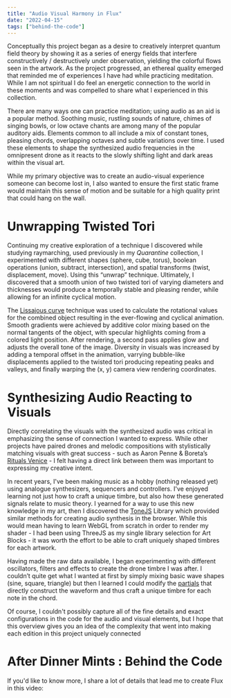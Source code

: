 ```yaml
---
title: "Audio Visual Harmony in Flux"
date: "2022-04-15"
tags: ["behind-the-code"]
---
```


Conceptually this project began as a desire to creatively interpret quantum field theory by showing it as a series of energy fields that interfere constructively / destructively under observation, yielding the colorful flows seen in the artwork. As the project progressed, an ethereal quality emerged that reminded me of experiences I have had while practicing meditation. While I am not spiritual I do feel an energetic connection to the world in these moments and was compelled to share what I experienced in this collection.

<ImageEmbed src="flux-oob-A.jpg" alt="Flux Out of Bounds A" width={1024} height={682} priority="true" />

There are many ways one can practice meditation; using audio as an aid is a popular method. Soothing music, rustling sounds of nature, chimes of singing bowls, or low octave chants are among many of the popular auditory aids. Elements common to all include a mix of constant tones, pleasing chords, overlapping octaves and subtle variations over time. I used these elements to shape the synthesized audio frequencies in the omnipresent drone as it reacts to the slowly shifting light and dark areas within the visual art.

<Grid cols={2} gap={8}>
    <ImageEmbed src="flux-oob-B.jpg" alt="Flux Out of Bounds B" width={1024} height={682} priority="true" />
    <ImageEmbed src="flux-oob-C.jpg" alt="Flux Out of Bounds C" width={1024} height={682} priority="true" />
</Grid>

While my primary objective was to create an audio-visual experience someone can become lost in, I also wanted to ensure the first static frame would maintain this sense of motion and be suitable for a high quality print that could hang on the wall.

# Unwrapping Twisted Tori

Continuing my creative exploration of a technique I discovered while studying raymarching, used previously in my _Quarantine_ collection, I experimented with different shapes (sphere, cube, torus), boolean operations (union, subtract, intersection), and spatial transforms (twist, displacement, move). Using this “unwrap” technique. Ultimately, I discovered that a smooth union of two twisted tori of varying diameters and thicknesses would produce a temporally stable and pleasing render, while allowing for an infinite cyclical motion.

<Grid cols={3} gap={8}>
    <ImageEmbed src="flux-unwrap-0.jpg" alt="Flux Unwrap 0" width={512} height={341} />
    <ImageEmbed src="flux-unwrap-1.jpg" alt="Flux Unwrap 1" width={512} height={341} />
    <ImageEmbed src="flux-unwrap-2.jpg" alt="Flux Unwrap 2" width={512} height={341} />
    <ImageEmbed src="flux-unwrap-3.jpg" alt="Flux Unwrap 3" width={512} height={341} />
    <ImageEmbed src="flux-unwrap-4.jpg" alt="Flux Unwrap 4" width={512} height={341} />
    <ImageEmbed src="flux-unwrap-5.jpg" alt="Flux Unwrap 5" width={512} height={341} />
</Grid>

The [Lissajous curve](https://en.wikipedia.org/wiki/Lissajous_curve) technique was used to calculate the rotational values for the combined object resulting in the ever-flowing and cyclical animation. Smooth gradients were achieved by additive color mixing based on the normal tangents of the object, with specular highlights coming from a colored light position. After rendering, a second pass applies glow and adjusts the overall tone of the image. Diversity in visuals was increased by adding a temporal offset in the animation, varrying bubble-like displacements applied to the twisted tori producing repeating peaks and valleys, and finally warping the (x, y) camera view rendering coordinates.

# Synthesizing Audio Reacting to Visuals

Directly correlating the visuals with the synthesized audio was critical in emphasizing the sense of connection I wanted to express. While other projects have paired drones and melodic compositions with stylistically matching visuals with great success - such as Aaron Penne & Boreta’s [Rituals Venice](https://www.artblocks.io/collections/presents/projects/0xa7d8d9ef8d8ce8992df33d8b8cf4aebabd5bd270/172) - I felt having a direct link between them was important to expressing my creative intent.

<ImageEmbed src="flux-oob-D.jpg" alt="Flux Out of Bounds D" width={2048} height={1365} />

In recent years, I've been making music as a hobby (nothing released yet) using analogue synthesizers, sequencers and controllers. I've enjoyed learning not just how to craft a unique timbre, but also how these generated signals relate to music theory. I yearned for a way to use this new knowledge in my art, then I discovered the [ToneJS](https://tonejs.github.io/) Library which provided similar methods for creating audio synthesis in the browser. While this would mean having to learn WebGL from scratch in order to render my shader - I had been using ThreeJS as my single library selection for Art Blocks - it was worth the effort to be able to craft uniquely shaped timbres for each artwork.

<Grid cols={3} gap={8}>
    <ImageEmbed
        src="flux-unwrap-0.jpg"
        alt="Flux Unwrap 0"
        width={1024}
        height={682}
        cardTitle="Luminance Render"
        cardContent="The first step in producing audio from the visuals was to render luminance to a fixed low resolution texture buffer that I could then read from to drive other values in the virtual synthesizer (like a CV connection)"
    />
    <ImageEmbed
        src="flux-unwrap-1.jpg"
        alt="Flux Unwrap 1"
        width={1024}
        height={682}
        cardTitle="Bands for Chord Notes"
        cardContent="Each edition selects a major chord that contains a low root note, a 3 note chord in the mid-range, and an extra 5th & 7th in higher octaves. These 6 notes then use sample data within pixel bands as shown."
    />
    <ImageEmbed
        src="flux-unwrap-2.jpg"
        alt="Flux Unwrap 2"
        width={1024}
        height={682}
        cardTitle="Sample Chunked Averages"
        cardContent="Each note band is then chunked into eight equally sized blocks and averaged to serve as the 'raw' sample data that are mapped to various elements of the synthesizer configuration. Normalized to 0-1 range."
    />
</Grid>

Having made the raw data available, I began experimenting with different oscillators, filters and effects to create the drone timbre I was after. I couldn’t quite get what I wanted at first by simply mixing basic wave shapes (sine, square, triangle) but then I learned I could modify the [partials](<https://en.wikipedia.org/wiki/Harmonic_series_(music)>) that directly construct the waveform and thus craft a unique timbre for each note in the chord.

<Grid cols={3} gap={8}>
    <ImageEmbed
        src="flux-unwrap-0.jpg"
        alt="Flux Unwrap 0"
        width={1024}
        height={682}
        cardTitle="Note Partials"
        cardContent="Modifying the chunked data such that the lower octave notes were more prominent, the data was applied directly to each note's partials thus ensuring every frame would have a unique and ever-changing timbre."
    />
    <ImageEmbed
        src="flux-unwrap-1.jpg"
        alt="Flux Unwrap 1"
        width={1024}
        height={682}
        cardTitle="Detune & Volume"
        cardContent="Each note's band of data was averaged and mapped to detune (-30 to +30 cents) and have the volume adjusted. This resulted in a pleasant "widening" of the sound and low frequency vibrations due to note drifts."
    />
    <ImageEmbed
        src="flux-unwrap-2.jpg"
        alt="Flux Unwrap 2"
        width={1024}
        height={682}
        cardTitle="Low / High Pass Filters"
        cardContent="The entire image was averaged and the value used to control the cutoff frequency of a low and high pass filter, thus the dark renders were deep and smooth, with bright having a high pitch and quieter quality."
    />
</Grid>

Of course, I couldn't possibly capture all of the fine details and exact configurations in the code for the audio and visual elements, but I hope that this overview gives you an idea of the complexity that went into making each edition in this project uniquely connected

# After Dinner Mints : Behind the Code

If you'd like to know more, I share a lot of details that lead me to create Flux in this video:

<YouTubeEmbed id="K05P2oqXZKE" />
